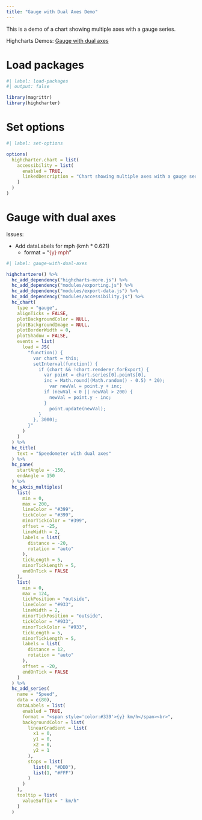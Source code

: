 ```yaml
---
title: "Gauge with Dual Axes Demo"
---
```


This is a demo of a chart showing multiple axes with a gauge series.

Highcharts Demos: [Gauge with dual axes](https://www.highcharts.com/demo/gauge-dual)

# Load packages

```r
#| label: load-packages
#| output: false

library(magrittr)
library(highcharter)
```

# Set options

```r
#| label: set-options

options(
  highcharter.chart = list(
    accessibility = list(
      enabled = TRUE,
      linkedDescription = "Chart showing multiple axes with a gauge series. The axes are positioned to display an outer and inner axis. The chart is dynamically updated every few seconds with a new value."
    )
  )
)
```

# Gauge with dual axes

Issues:

-   Add dataLabels for mph (kmh \* 0.621)
    -   format = "[{y} mph]{style="color:#933"}"

```r
#| label: gauge-with-dual-axes

highchartzero() %>% 
  hc_add_dependency("highcharts-more.js") %>% 
  hc_add_dependency("modules/exporting.js") %>% 
  hc_add_dependency("modules/export-data.js") %>% 
  hc_add_dependency("modules/accessibility.js") %>% 
  hc_chart(
    type = "gauge",
    alignTicks = FALSE,
    plotBackgroundColor = NULL,
    plotBackgroundImage = NULL,
    plotBorderWidth = 0,
    plotShadow = FALSE,
    events = list(
      load = JS(
        "function() {
          var chart = this;
          setInterval(function() {
            if (chart && !chart.renderer.forExport) {
              var point = chart.series[0].points[0],
              inc = Math.round((Math.random() - 0.5) * 20);
                var newVal = point.y + inc;
              if (newVal < 0 || newVal > 200) {
                newVal = point.y - inc;
              }
                point.update(newVal);
            }
          }, 3000);
        }"
      )
    )
  ) %>% 
  hc_title(
    text = "Speedometer with dual axes"
  ) %>% 
  hc_pane(
    startAngle = -150,
    endAngle = 150
  ) %>% 
  hc_yAxis_multiples(
    list(
      min = 0,
      max = 200,
      lineColor = "#399",
      tickColor = "#399",
      minorTickColor = "#399",
      offset = -25,
      lineWidth = 2,
      labels = list(
        distance = -20,
        rotation = "auto"
      ),
      tickLength = 5,
      minorTickLength = 5,
      endOnTick = FALSE
    ),
    list(
      min = 0,
      max = 124,
      tickPosition = "outside",
      lineColor = "#933",
      lineWidth = 2,
      minorTickPosition = "outside",
      tickColor = "#933",
      minorTickColor = "#933",
      tickLength = 5,
      minorTickLength = 5,
      labels = list(
        distance = 12,
        rotation = "auto"
      ),
      offset = -20,
      endOnTick = FALSE
    )
  ) %>% 
  hc_add_series(
    name = "Speed",
    data = c(80),
    dataLabels = list(
      enabled = TRUE,
      format = "<span style='color:#339'>{y} km/h</span><br>",
      backgroundColor = list(
        linearGradient = list(
          x1 = 0,
          y1 = 0,
          x2 = 0,
          y2 = 1
        ),
        stops = list(
          list(0, "#DDD"),
          list(1, "#FFF")
        )
      )
    ),
    tooltip = list(
      valueSuffix = " km/h"
    )
  )
```
